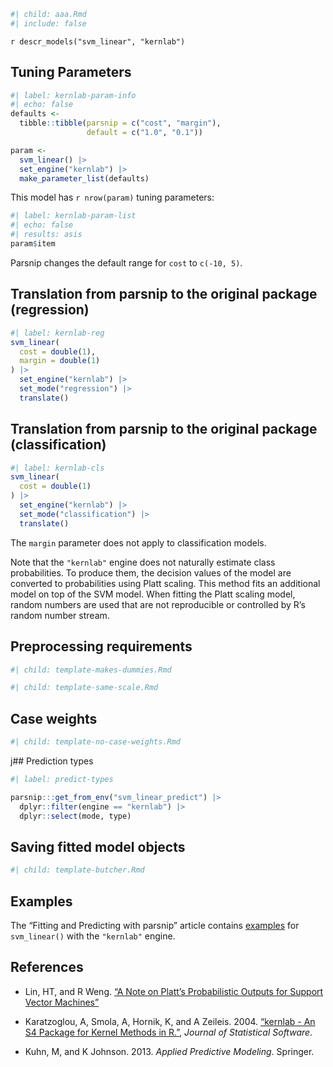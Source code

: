 ```r
#| child: aaa.Rmd
#| include: false
```

`r descr_models("svm_linear", "kernlab")`

## Tuning Parameters

```r
#| label: kernlab-param-info
#| echo: false
defaults <- 
  tibble::tibble(parsnip = c("cost", "margin"),
                 default = c("1.0", "0.1"))

param <-
  svm_linear() |> 
  set_engine("kernlab") |> 
  make_parameter_list(defaults)
```

This model has `r nrow(param)` tuning parameters:

```r
#| label: kernlab-param-list
#| echo: false
#| results: asis
param$item
```

Parsnip changes the default range for `cost` to `c(-10, 5)`.

## Translation from parsnip to the original package (regression)

```r
#| label: kernlab-reg
svm_linear(
  cost = double(1),
  margin = double(1)
) |>  
  set_engine("kernlab") |> 
  set_mode("regression") |> 
  translate()
```

## Translation from parsnip to the original package (classification)

```r
#| label: kernlab-cls
svm_linear(
  cost = double(1)
) |> 
  set_engine("kernlab") |> 
  set_mode("classification") |> 
  translate()
```

The `margin` parameter does not apply to classification models. 

Note that the `"kernlab"` engine does not naturally estimate class probabilities. To produce them, the decision values of the model are converted to probabilities using Platt scaling. This method fits an additional model on top of the SVM model. When fitting the Platt scaling model, random numbers are used that are not reproducible or controlled by R's random number stream.   

## Preprocessing requirements

```r
#| child: template-makes-dummies.Rmd
```

```r
#| child: template-same-scale.Rmd
```

## Case weights

```r
#| child: template-no-case-weights.Rmd
```

j## Prediction types

```r
#| label: predict-types

parsnip:::get_from_env("svm_linear_predict") |>
  dplyr::filter(engine == "kernlab") |>
  dplyr::select(mode, type)

```

## Saving fitted model objects

```r
#| child: template-butcher.Rmd
```

## Examples 

The "Fitting and Predicting with parsnip" article contains [examples](https://parsnip.tidymodels.org/articles/articles/Examples.html#svm-linear-kernlab) for `svm_linear()` with the `"kernlab"` engine.

## References

 - Lin, HT, and R Weng. ["A Note on Platt’s Probabilistic Outputs for Support Vector Machines"](https://www.csie.ntu.edu.tw/~cjlin/papers/plattprob.pdf)
 
 - Karatzoglou, A,  Smola, A,  Hornik, K, and A Zeileis. 2004. ["kernlab - An S4 Package for Kernel Methods in R."](https://www.jstatsoft.org/article/view/v011i09), _Journal of Statistical Software_. 
 
 - Kuhn, M, and K Johnson. 2013. _Applied Predictive Modeling_. Springer.

